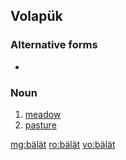 ==Volapük==

===Alternative forms===
* {{l|vo|bälat}}

===Noun===
{{infl|vo|noun}}

# [[meadow]]
# [[pasture]]

[[mg:bälät]]
[[ro:bälät]]
[[vo:bälät]]